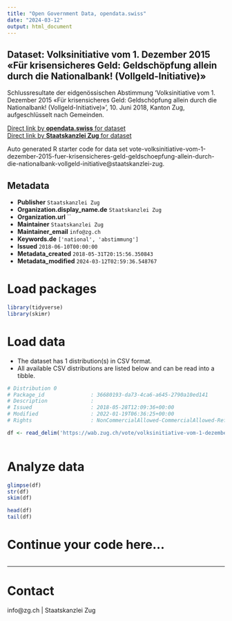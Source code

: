 ```yaml
---
title: "Open Government Data, opendata.swiss"
date: "2024-03-12"
output: html_document
---
```


## Dataset: Volksinitiative vom 1. Dezember 2015 «Für krisensicheres Geld: Geldschöpfung allein durch die Nationalbank! (Vollgeld-Initiative)»

Schlussresultate der eidgenössischen Abstimmung 'Volksinitiative vom 1. Dezember 2015 «Für krisensicheres Geld: Geldschöpfung allein durch die Nationalbank! (Vollgeld-Initiative)»', 10. Juni 2018, Kanton Zug, aufgeschlüsselt nach Gemeinden.

[Direct link by **opendata.swiss** for dataset](https://opendata.swiss/de/dataset/volksinitiative-vom-1-dezember-2015-fur-krisensicheres-geld-geldschopfung-allein-durch-die-nati)<br>
[Direct link by **Staatskanzlei Zug** for dataset](https://wab.zug.ch/vote/volksinitiative-vom-1-dezember-2015-fuer-krisensicheres-geld-geldschoepfung-allein-durch-die-nationalbank-vollgeld-initiative/data)

Auto generated R starter code for data set vote-volksinitiative-vom-1-dezember-2015-fuer-krisensicheres-geld-geldschoepfung-allein-durch-die-nationalbank-vollgeld-initiative@staatskanzlei-zug.

## Metadata

- **Publisher** `Staatskanzlei Zug`
- **Organization.display_name.de** `Staatskanzlei Zug`
- **Organization.url** ``
- **Maintainer** `Staatskanzlei Zug`
- **Maintainer_email** `info@zg.ch`
- **Keywords.de** `['national', 'abstimmung']`
- **Issued** `2018-06-10T00:00:00`
- **Metadata_created** `2018-05-31T20:15:56.350843`
- **Metadata_modified** `2024-03-12T02:59:36.548767`


# Load packages

```r

library(tidyverse)
library(skimr)

```

# Load data

-   The dataset has 1 distribution(s) in CSV format.
-   All available CSV distributions are listed below and can be read into a tibble.

```r

# Distribution 0
# Package_id               : 36680193-da73-4ca6-a645-2790a10ed141
# Description              : 
# Issued                   : 2018-05-28T12:09:36+00:00
# Modified                 : 2022-01-19T06:36:25+00:00
# Rights                   : NonCommercialAllowed-CommercialAllowed-ReferenceRequired

df <- read_delim('https://wab.zug.ch/vote/volksinitiative-vom-1-dezember-2015-fuer-krisensicheres-geld-geldschoepfung-allein-durch-die-nationalbank-vollgeld-initiative/data-csv')



```

# Analyze data

```r

glimpse(df)
str(df)
skim(df)

head(df)
tail(df)

```

# Continue your code here...

```r

```

------------------------------------------------------------------------

# Contact

info@zg.ch | Staatskanzlei Zug
